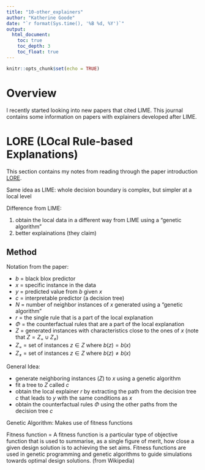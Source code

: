 ```yaml
---
title: "10-other_explainers"
author: "Katherine Goode"
date: "`r format(Sys.time(), '%B %d, %Y')`"
output:
  html_document:
    toc: true
    toc_depth: 3
    toc_float: true
---
```


```r
knitr::opts_chunk$set(echo = TRUE)
```

# Overview

I recently started looking into new papers that cited LIME. This journal contains some information on papers with explainers developed after LIME.

# LORE (LOcal Rule-based Explanations)

This section contains my notes from reading through the paper introduction [LORE](https://arxiv.org/pdf/1805.10820.pdf). 

Same idea as LIME: whole decision boundary is complex, but simpler at a local level

Difference from LIME:

(1) obtain the local data in a different way from LIME using a "genetic algorithm"
(2) better explainations (they claim)

## Method

Notation from the paper: 

- $b$ = black blox predictor
- $x$ = specific instance in the data
- $y$ = predicted value from $b$ given $x$
- $c$ = interpretable predictor (a decision tree)
- $N$ = number of neighbor instances of $x$ generated using a "genetic algorithm"
- $r$ = the single rule that is a part of the local explanation
- $\Phi$ = the counterfactual rules that are a part of the local explanation
- $Z$ = generated instances with characteristics close to the ones of $x$ (note that $Z=Z_{=}\cup Z_{\not=}$)
- $Z_=$ = set of instances $z\in Z$ where $b(z)=b(x)$ 
- $Z_{\not=}$ =  set of instances $z\in Z$ where $b(z)\not=b(x)$ 

General Idea:

- generate neighboring instances ($Z$) to $x$ using a genetic algorithm
- fit a tree to $Z$ called $c$
- obtain the local explainer $r$ by extracting the path from the decision tree $c$ that leads to $y$ with the same conditions as $x$
- obtain the counterfactual rules $\Phi$ using the other paths from the decision tree $c$

Genetic Algorithm: Makes use of fitness functions

Fitness function = A fitness function is a particular type of objective function that is used to summarise, as a single figure of merit, how close a given design solution is to achieving the set aims. Fitness functions are used in genetic programming and genetic algorithms to guide simulations towards optimal design solutions. (from Wikipedia)